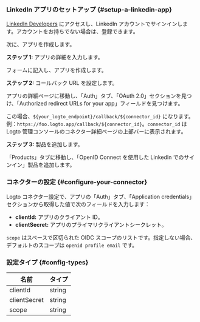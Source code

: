 ### LinkedIn アプリのセットアップ \{#setup-a-linkedin-app}

[LinkedIn Developers](https://www.linkedin.com/developers) にアクセスし、LinkedIn アカウントでサインインします。アカウントをお持ちでない場合は、登録できます。

次に、アプリを作成します。

**ステップ 1:** アプリの詳細を入力します。

フォームに記入し、アプリを作成します。

**ステップ 2:** コールバック URL を設定します。

アプリの詳細ページに移動し、「Auth」タブ、「OAuth 2.0」セクションを見つけ、「Authorized redirect URLs for your app」フィールドを見つけます。

この場合、`${your_logto_endpoint}/callback/${connector_id}` になります。例：`https://foo.logto.app/callback/${connector_id}`。`connector_id` は Logto 管理コンソールのコネクター詳細ページの上部バーに表示されます。

**ステップ 3:** 製品を追加します。

「Products」タブに移動し、「OpenID Connect を使用した LinkedIn でのサインイン」製品を追加します。

### コネクターの設定 \{#configure-your-connector}

Logto コネクター設定で、アプリの「Auth」タブ、「Application credentials」セクションから取得した値で次のフィールドを入力します：

- **clientId:** アプリのクライアント ID。
- **clientSecret:** アプリのプライマリクライアントシークレット。

`scope` はスペースで区切られた OIDC スコープのリストです。指定しない場合、デフォルトのスコープは `openid profile email` です。

### 設定タイプ \{#config-types}

| 名前          | タイプ  |
| ------------ | ------ |
| clientId     | string |
| clientSecret | string |
| scope        | string |